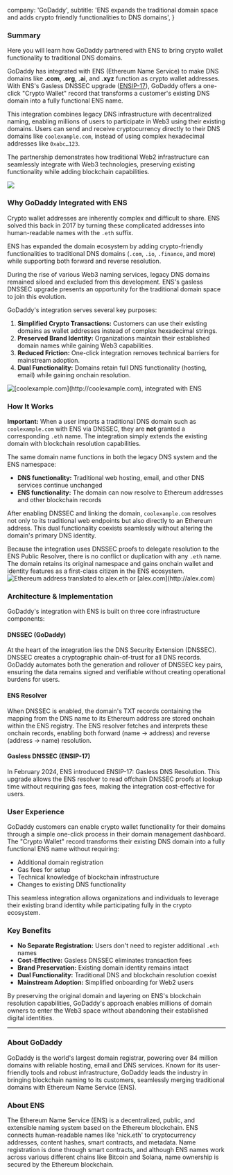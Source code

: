   company: 'GoDaddy',
  subtitle: 'ENS expands the traditional domain space and adds crypto friendly functionalities to DNS domains',
}

### Summary

Here you will learn how GoDaddy partnered with ENS to bring crypto wallet functionality to traditional DNS domains.

GoDaddy has integrated with ENS (Ethereum Name Service) to make DNS domains like **.com**, **.org**, **.ai**, and **.xyz** function as crypto wallet addresses. With ENS's Gasless DNSSEC upgrade ([ENSIP-17](https://docs.ens.domains/ensip/ensip-17)), GoDaddy offers a one-click "Crypto Wallet" record that transforms a customer's existing DNS domain into a fully functional ENS name.

This integration combines legacy DNS infrastructure with decentralized naming, enabling millions of users to participate in Web3 using their existing domains. Users can send and receive cryptocurrency directly to their DNS domains like `coolexample.com`, instead of using complex hexadecimal addresses like `0xabc…123`.

The partnership demonstrates how traditional Web2 infrastructure can seamlessly integrate with Web3 technologies, preserving existing functionality while adding blockchain capabilities.

![](./1.webp)

### Why GoDaddy Integrated with ENS

Crypto wallet addresses are inherently complex and difficult to share. ENS solved this back in 2017 by turning these complicated addresses into human-readable names with the `.eth` suffix.

ENS has expanded the domain ecosystem by adding crypto-friendly functionalities to traditional DNS domains (`.com`, `.io`, `.finance`, and more) while supporting both forward and reverse resolution.

During the rise of various Web3 naming services, legacy DNS domains remained siloed and excluded from this development. ENS's gasless DNSSEC upgrade presents an opportunity for the traditional domain space to join this evolution.

GoDaddy's integration serves several key purposes:

1. **Simplified Crypto Transactions:** Customers can use their existing domains as wallet addresses instead of complex hexadecimal strings.
2. **Preserved Brand Identity:** Organizations maintain their established domain names while gaining Web3 capabilities.
3. **Reduced Friction:** One-click integration removes technical barriers for mainstream adoption.
4. **Dual Functionality:** Domains retain full DNS functionality (hosting, email) while gaining onchain resolution.

![](./2.png "[coolexample.com](http://coolexample.com), integrated with ENS")

### How It Works

**Important:** When a user imports a traditional DNS domain such as `coolexample.com` with ENS via DNSSEC, they are **not** granted a corresponding `.eth` name. The integration simply extends the existing domain with blockchain resolution capabilities.

The same domain name functions in both the legacy DNS system and the ENS namespace:
- **DNS functionality:** Traditional web hosting, email, and other DNS services continue unchanged
- **ENS functionality:** The domain can now resolve to Ethereum addresses and other blockchain records

After enabling DNSSEC and linking the domain, `coolexample.com` resolves not only to its traditional web endpoints but also directly to an Ethereum address. This dual functionality coexists seamlessly without altering the domain's primary DNS identity.

Because the integration uses DNSSEC proofs to delegate resolution to the ENS Public Resolver, there is no conflict or duplication with any `.eth` name. The domain retains its original namespace and gains onchain wallet and identity features as a first-class citizen in the ENS ecosystem.
![](./3.png "Ethereum address translated to alex.eth or [alex.com](http://alex.com)")

### Architecture & Implementation

GoDaddy's integration with ENS is built on three core infrastructure components:

#### DNSSEC (GoDaddy)
At the heart of the integration lies the DNS Security Extension (DNSSEC). DNSSEC creates a cryptographic chain-of-trust for all DNS records. GoDaddy automates both the generation and rollover of DNSSEC key pairs, ensuring the data remains signed and verifiable without creating operational burdens for users.

#### ENS Resolver
When DNSSEC is enabled, the domain's TXT records containing the mapping from the DNS name to its Ethereum address are stored onchain within the ENS registry. The ENS resolver fetches and interprets these onchain records, enabling both forward (name → address) and reverse (address → name) resolution.

#### Gasless DNSSEC (ENSIP-17)
In February 2024, ENS introduced ENSIP-17: Gasless DNS Resolution. This upgrade allows the ENS resolver to read offchain DNSSEC proofs at lookup time without requiring gas fees, making the integration cost-effective for users.

### User Experience

GoDaddy customers can enable crypto wallet functionality for their domains through a simple one-click process in their domain management dashboard. The "Crypto Wallet" record transforms their existing DNS domain into a fully functional ENS name without requiring:

- Additional domain registration
- Gas fees for setup
- Technical knowledge of blockchain infrastructure
- Changes to existing DNS functionality

This seamless integration allows organizations and individuals to leverage their existing brand identity while participating fully in the crypto ecosystem.

### Key Benefits

- **No Separate Registration:** Users don't need to register additional `.eth` names
- **Cost-Effective:** Gasless DNSSEC eliminates transaction fees
- **Brand Preservation:** Existing domain identity remains intact
- **Dual Functionality:** Traditional DNS and blockchain resolution coexist
- **Mainstream Adoption:** Simplified onboarding for Web2 users

By preserving the original domain and layering on ENS's blockchain resolution capabilities, GoDaddy's approach enables millions of domain owners to enter the Web3 space without abandoning their established digital identities.

---

### About GoDaddy

GoDaddy is the world's largest domain registrar, powering over 84 million domains with reliable hosting, email and DNS services. Known for its user-friendly tools and robust infrastructure, GoDaddy leads the industry in bringing blockchain naming to its customers, seamlessly merging traditional domains with Ethereum Name Service (ENS).

### About ENS

The Ethereum Name Service (ENS) is a decentralized, public, and extensible naming system based on the Ethereum blockchain. ENS connects human-readable names like 'nick.eth' to cryptocurrency addresses, content hashes, smart contracts, and metadata. Name registration is done through smart contracts, and although ENS names work across various different chains like Bitcoin and Solana, name ownership is secured by the Ethereum blockchain.